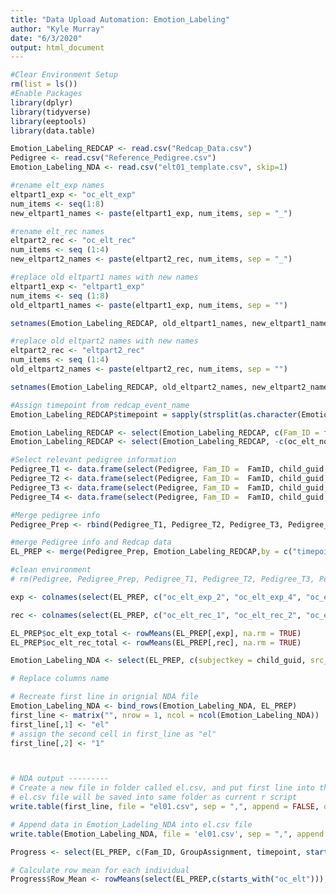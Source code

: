 ```yaml
---
title: "Data Upload Automation: Emotion_Labeling"
author: "Kyle Murray"
date: "6/3/2020"
output: html_document
---
```

```r
#Clear Environment Setup
rm(list = ls())
#Enable Packages
library(dplyr)
library(tidyverse)
library(eeptools)
library(data.table)
```
```r
Emotion_Labeling_REDCAP <- read.csv("Redcap_Data.csv")
Pedigree <- read.csv("Reference_Pedigree.csv")
Emotion_Labeling_NDA <- read.csv("elt01_template.csv", skip=1)
```
```r
#rename elt_exp names
eltpart1_exp <- "oc_elt_exp"
num_items <- seq(1:8)
new_eltpart1_names <- paste(eltpart1_exp, num_items, sep = "_")

#rename elt_rec names
eltpart2_rec <- "oc_elt_rec"
num_items <- seq (1:4) 
new_eltpart2_names <- paste(eltpart2_rec, num_items, sep = "_")

#replace old eltpart1 names with new names
eltpart1_exp <- "eltpart1_exp"
num_items <- seq (1:8)
old_eltpart1_names <- paste(eltpart1_exp, num_items, sep = "")

setnames(Emotion_Labeling_REDCAP, old_eltpart1_names, new_eltpart1_names)

#replace old eltpart2 names with new names
eltpart2_rec <- "eltpart2_rec"
num_items <- seq (1:4)
old_eltpart2_names <- paste(eltpart2_rec, num_items, sep = "")

setnames(Emotion_Labeling_REDCAP, old_eltpart2_names, new_eltpart2_names)
```
``` r
#Assign timepoint from redcap_event_name
Emotion_Labeling_REDCAP$timepoint = sapply(strsplit(as.character(Emotion_Labeling_REDCAP$redcap_event_name), split = '_', fixed = T), function(x) (x[2]))

Emotion_Labeling_REDCAP <- select(Emotion_Labeling_REDCAP, c(Fam_ID = fam_id,  timepoint, starts_with("oc_elt_")))
Emotion_Labeling_REDCAP <- select(Emotion_Labeling_REDCAP, -c(oc_elt_notes))

#Select relevant pedigree information 
Pedigree_T1 <- data.frame(select(Pedigree, Fam_ID =  FamID, child_guid, child_famID = FamID_Child, interview_date = Time1Date, interview_age = MomAge_T1, child_sex = ChildGender, GroupAssignment), timepoint = 1 )
Pedigree_T2 <- data.frame(select(Pedigree, Fam_ID =  FamID, child_guid, child_famID = FamID_Child, interview_date = Time2Date, interview_age = MomAge_T2, child_sex = ChildGender, GroupAssignment), timepoint = 2 )
Pedigree_T3 <- data.frame(select(Pedigree, Fam_ID =  FamID, child_guid, child_famID = FamID_Child, interview_date = Time3Date, interview_age = MomAge_T3, child_sex = ChildGender, GroupAssignment), timepoint = 3 )
Pedigree_T4 <- data.frame(select(Pedigree, Fam_ID =  FamID, child_guid, child_famID = FamID_Child, interview_date = Time4Date, interview_age = MomAge_T4, child_sex = ChildGender, GroupAssignment), timepoint = 4 )

#Merge pedigree info
Pedigree_Prep <- rbind(Pedigree_T1, Pedigree_T2, Pedigree_T3, Pedigree_T4)

#merge Pedigree info and Redcap data
EL_PREP <- merge(Pedigree_Prep, Emotion_Labeling_REDCAP,by = c("timepoint","Fam_ID"), all = TRUE)

#clean environment
# rm(Pedigree, Pedigree_Prep, Pedigree_T1, Pedigree_T2, Pedigree_T3, Pedigree_T4, Emotion_Labeling_REDCAP)
```
```r
exp <- colnames(select(EL_PREP, c("oc_elt_exp_2", "oc_elt_exp_4", "oc_elt_exp_6", "oc_elt_exp_8")))

rec <- colnames(select(EL_PREP, c("oc_elt_rec_1", "oc_elt_rec_2", "oc_elt_rec_3", "oc_elt_rec_4")))

EL_PREP$oc_elt_exp_total <- rowMeans(EL_PREP[,exp], na.rm = TRUE)
EL_PREP$oc_elt_rec_total <- rowMeans(EL_PREP[,rec], na.rm = TRUE)
```
```r
Emotion_Labeling_NDA <- select(EL_PREP, c(subjectkey = child_guid, src_subject_id = child_famID, interview_date, interview_age, sex = child_sex, visit = timepoint, starts_with("oc_elt_")))

# Replace columns name 

# Recreate first line in orignial NDA file
Emotion_Labeling_NDA <- bind_rows(Emotion_Labeling_NDA, EL_PREP)
first_line <- matrix("", nrow = 1, ncol = ncol(Emotion_Labeling_NDA))
first_line[,1] <- "el"
# assign the second cell in first_line as "el"
first_line[,2] <- "1"



# NDA output ---------
# Create a new file in folder called el.csv, and put first line into this file
# el.csv file will be saved into same folder as current r script
write.table(first_line, file = "el01.csv", sep = ",", append = FALSE, quote = FALSE, na = "", col.names = FALSE, row.names = FALSE)

# Append data in Emotion_Ladeling_NDA into el.csv file 
write.table(Emotion_Labeling_NDA, file = 'el01.csv', sep = ",", append = TRUE, na = "", quote = FALSE, row.names = FALSE)
```
```r
Progress <- select(EL_PREP, c(Fam_ID, GroupAssignment, timepoint, starts_with("oc_elt_")))

# Calculate row mean for each individual  
Progress$Row_Mean <- rowMeans(select(EL_PREP,c(starts_with("oc_elt"))), na.rm = T)



```









